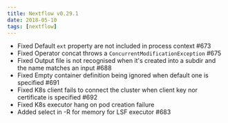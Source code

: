 ```yaml
---
title: Nextflow v0.29.1
date: 2018-05-10
tags: [nextflow]
---
```


- Fixed Default `ext` property are not included in process context #673
- Fixed Operator concat throws a `ConcurrentModificationException` #675
- Fixed Output file is not recognised when it's created into a subdir and the name matches an input #688 
- Fixed Empty container definition being ignored when default one is specified #691
- Fixed K8s client fails to connect the cluster when client key nor certificate is specified #692
- Fixed K8s executor hang on pod creation failure
- Added select in -R for memory for LSF executor #683
